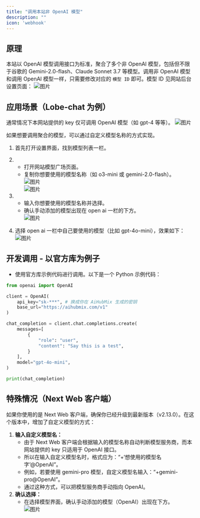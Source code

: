 ```yaml
---
title: "调用本站非 OpenAI 模型"
description: ""
icon: 'webhook'
---
```


## 原理

本站以 OpenAI 模型调用接口为标准，聚合了多个非 OpenAI 模型，包括但不限于谷歌的 Gemini-2.0-flash、Claude Sonnet 3.7 等模型。调用非 OpenAI 模型和调用 OpenAI 模型一样，只需要修改对应的 `模型 ID` 即可。模型 ID 见网站后台设置页面：
![图片](../../public/cn/juhe05.PNG)  

## 应用场景（Lobe-chat 为例）

通常情况下本网站提供的 key 仅可调用 OpenAI 模型（如 gpt-4 等等）。
![图片](../../public/cn/juhe1.png)  

如果想要调用聚合的模型，可以通过自定义模型名称的方式实现。  
1. 首先打开设置界面，找到模型列表一栏。  
2. - 打开网站模型广场页面。
   - 复制你想要使用的模型名称（如 o3-mini 或 gemini-2.0-flash）。  
![图片](../../public/cn/juhe2.png)  
![图片](../../public/cn/juhe25.png)

3. - 输入你想要使用的模型名称并选择。
   - 确认手动添加的模型出现在 open ai 一栏的下方。  
![图片](../../public/cn/juhe3.png)   
4. 选择 open ai 一栏中自己要使用的模型（比如 gpt-4o-mini），效果如下：
![图片](../../public/cn/juhe4.png)   

## 开发调用 - 以官方库为例子
   - 使用官方库示例代码进行调用。以下是一个 Python 示例代码：  

```python
from openai import OpenAI

client = OpenAI(
    api_key="sk-***", # 换成你在 AiHubMix 生成的密钥
    base_url="https://aihubmix.com/v1"
)

chat_completion = client.chat.completions.create(
    messages=[
        {
            "role": "user",
            "content": "Say this is a test",
        }
    ],
    model="gpt-4o-mini",
)

print(chat_completion)
```
## 特殊情况（Next Web 客户端）  
如果你使用的是 Next Web 客户端，确保你已经升级到最新版本（v2.13.0）。在这个版本中，增加了自定义模型的方式：  
1. **输入自定义模型名：**
   - 由于 Next Web 客户端会根据输入的模型名称自动判断模型服务商，而本网站提供的 key 只适用于 OpenAI 接口。   
   - 所以在输入自定义模型名时，格式应为：“+‘想使用的模型名字’@OpenAI”。
   - 例如，若要使用 gemini-pro 模型，自定义模型名输入：“+gemini-pro@OpenAI”。
   - 通过这种方式，可以把模型服务商手动指向 OpenAI。  
2. **确认选择：**
   - 在选择模型界面，确认手动添加的模型（OpenAI）出现在下方。  
![图片](../../public/cn/juhe5.png)

